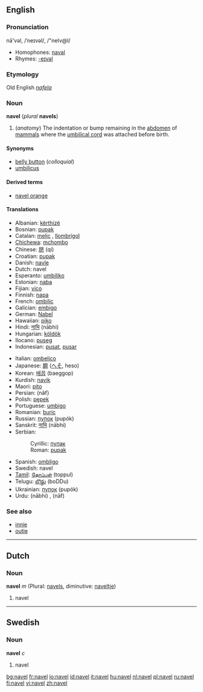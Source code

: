 ==English==
===Pronunciation===
nā'vəl, /ˈneɪvəl/, /"neIv@l/
*Homophones: [[naval]]
*Rhymes: [[Rhymes:English:-eɪvəl|-eɪvəl]]
===Etymology===
Old English ''[[nafela]]''
===Noun===
'''navel''' (''plural'' '''navels''')

#(''anatomy'') The indentation or bump remaining in the [[abdomen]] of [[mammal]]s where the [[umbilical cord]] was attached before birth.

====Synonyms====
*[[belly button]] (''colloquial'')
*[[umbilicus]]

====Derived terms====
*[[navel orange]]

====Translations====
{{top}}
*Albanian: [[kërthizë]] {{f}}
*Bosnian: [[pupak#Bosnian|pupak]] {{m}}
*Catalan: [[melic]] {{m}}, [[llombrígol]] {{m}}
*[[Chichewa]]: [[mchombo]]
*Chinese: [[脐]] (qí)
*Croatian: [[pupak#Croatian|pupak]] {{m}}
*Danish: [[navle]] {{c}}
*Dutch: navel {{m}}
*Esperanto: [[umbiliko]]
*Estonian: [[naba#Estonian|naba]]
*Fijian: [[vico]]
*Finnish: [[napa#Finnish|napa]]
*French: [[ombilic]] {{m}}
*Galician: [[embigo]] {{m}} 
*German: [[Nabel]] {{m}}
*Hawaiian: [[piko]]
*Hindi: [[नाभि]] (nābhi) {{f}}
*Hungarian: [[köldök]]
*Ilocano: [[puseg]]
*Indonesian: [[pusat]], [[pusar]]
{{mid}}
*Italian: [[ombelico]] {{m}}
*Japanese: [[臍]] ([[へそ]], heso)
*Korean: [[배꼽]] (baeggop)
*Kurdish: [[navik]] {{f}}
*Maori: [[pito]]
*Persian: {{FAchar|[[ناف]]}} (nâf}
*Polish: [[pępek]] {{m}}
*Portuguese: [[umbigo]] {{m}}
*Romanian: [[buric]] {{n}}
*Russian: [[пупок]] (pupók) {{m}}
*Sanskrit: [[नाभि]] (nābhi) {{f}}
*Serbian:
*:Cyrillic: [[пупак#Serbian|пупак]] {{m}}
*:Roman: [[pupak#Serbian|pupak]] {{m}}
*Spanish: [[ombligo]] {{m}}
*Swedish: navel {{c}}
*[[Tamil]]: [[தோப்புள்]] (toppul)
*Telugu: [[బొడ్డు]] (boDDu)
*Ukrainian: [[пупок]] (pupók) {{m}}
*Urdu: {{URchar|[[نابھ]]}} (nābhi) {{f}}, {{URchar|[[ناف]]}} (nāf) {{f}}
{{bottom}}

===See also===
*[[innie]]
*[[outie]]

----
==Dutch==
===Noun===
'''navel''' ''m'' (Plural: [[navels]], diminutive: [[naveltje]])

# navel

----
==Swedish==
===Noun===
'''navel''' ''c''

# navel

[[bg:navel]]
[[fr:navel]]
[[io:navel]]
[[id:navel]]
[[it:navel]]
[[hu:navel]]
[[nl:navel]]
[[pl:navel]]
[[ru:navel]]
[[fi:navel]]
[[vi:navel]]
[[zh:navel]]